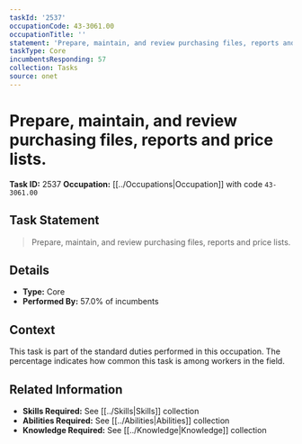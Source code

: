 ```yaml
---
taskId: '2537'
occupationCode: 43-3061.00
occupationTitle: ''
statement: 'Prepare, maintain, and review purchasing files, reports and price lists.'
taskType: Core
incumbentsResponding: 57
collection: Tasks
source: onet
---
```

# Prepare, maintain, and review purchasing files, reports and price lists.

**Task ID:** 2537
**Occupation:** [[../Occupations|Occupation]] with code `43-3061.00`

## Task Statement

> Prepare, maintain, and review purchasing files, reports and price lists.

## Details

- **Type:** Core
- **Performed By:** 57.0% of incumbents

## Context

This task is part of the standard duties performed in this occupation. The percentage indicates how common this task is among workers in the field.

## Related Information

- **Skills Required:** See [[../Skills|Skills]] collection
- **Abilities Required:** See [[../Abilities|Abilities]] collection
- **Knowledge Required:** See [[../Knowledge|Knowledge]] collection
